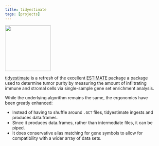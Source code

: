 ```yaml
---
title: tidyestimate
tags: [projects]
---
```


```{=html}
<img src="tidyestimate.png" height="150" class="floatleft"/>
```

[tidyestimate](https://cran.r-project.org/web/packages/tidyestimate/index.html) is a refresh of the excellent [ESTIMATE](https://bioinformatics.mdanderson.org/estimate/rpackage.html) package a package used to determine tumor purity by measuring the amount of infiltrating immune and stromal cells via single-sample gene set enrichment analysis. 

While the underlying algorithm remains the same, the ergonomics have been greatly enhanced: 

- Instead of having to shuffle around `.GCT` files, tidyestimate ingests and produces data.frames.
- Since it produces data.frames, rather than intermediate files, it can be piped.
- It does conservative alias matching for gene symbols to allow for compatibility with a wider array of data sets.
